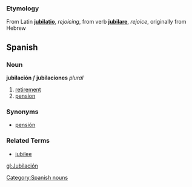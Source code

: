 ===Etymology===
From Latin '''[[jubilatio]]''', ''rejoicing'', from verb '''[[jubilare]]''', ''rejoice'', originally from Hebrew

== Spanish == 
=== Noun === 
'''jubilación''' ''f'' '''jubilaciones''' ''plural''
# [[retirement]]
# [[pension]] 

=== Synonyms ===
*[[pensión]]
[[Category:Spanish nouns]]

===Related Terms===
*[[jubilee]]

[[gl:Jubilación]]